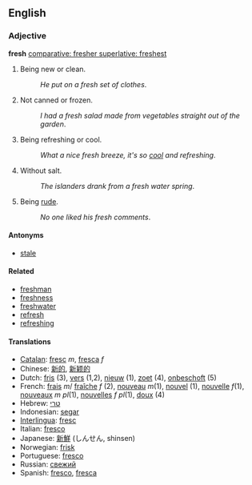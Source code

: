 ==English==
=== Adjective ===
'''fresh''' [[comparative: fresher superlative: freshest]]

#Being new or clean.
#:''He put on a fresh set of clothes''. 
#Not canned or frozen.
#:''I had a fresh salad made from vegetables straight out of the garden''.
#Being refreshing or cool.
#:''What a nice fresh breeze, it's so [[cool]] and refreshing''.
#Without salt.
#:''The islanders drank from a fresh water spring''.
#Being [[rude]].
#:''No one liked his fresh comments''.

==== Antonyms ====
*[[stale]]

==== Related ====
*[[freshman]]
*[[freshness]]
*[[freshwater]]
*[[refresh]]
*[[refreshing]]

====Translations====
*[[Catalan]]: [[fresc]] ''m'', [[fresca]] ''f''
*Chinese: [[新的]], [[新颖的]]
*Dutch: [[fris]] (3), [[vers]] (1,2), [[nieuw]] (1), [[zoet]] (4), [[onbeschoft]] (5)
*French: [[frais]] ''m''/ [[fraîche]] ''f'' (2), [[nouveau]] ''m''(1), [[nouvel]] (1), [[nouvelle]] ''f''(1), [[nouveaux]] ''m pl''(1), [[nouvelles]] ''f pl''(1), [[doux]] (4)
*Hebrew: [[טרי]]
*Indonesian: [[segar]]
*[[Interlingua]]: [[fresc]]
*Italian: [[fresco]]
*Japanese: [[新鮮]] (しんせん, shinsen)
*Norwegian: [[frisk]]
*Portuguese: [[fresco]]
*Russian: [[свежий]]
*Spanish: [[fresco]], [[fresca]]